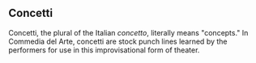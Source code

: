 == Concetti ==

Concetti, the plural of the Italian ''concetto'', literally means "concepts." In Commedia del Arte, concetti are stock punch lines learned by the performers for use in this improvisational form of theater.
{{stub}}
{{Uncategorizedstub|date=August 2007}}
